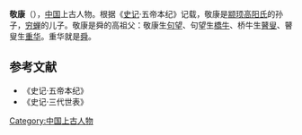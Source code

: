 '''敬康'''（{{bd|？||？||}}），[[中国|中国]]上古人物。根据《[[史记|史记]]·五帝本纪》记载，敬康是[[颛顼|颛顼]][[高阳氏|高阳氏]]的孙子，[[穷蝉|穷蝉]]的儿子。敬康是舜的高祖父：敬康生[[句望|句望]]、句望生[[橋牛|橋牛]]、桥牛生[[瞽叟|瞽叟]]、瞽叟生[[重华|重华]]。重华就是[[舜|舜]]。

==参考文献==
*《史记·五帝本纪》
*《史记·三代世表》

[[Category:中国上古人物|Category:中国上古人物]]